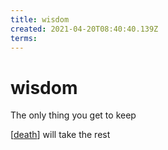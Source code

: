 ```yaml
---
title: wisdom
created: 2021-04-20T08:40:40.139Z
terms:
---
```


# wisdom

The only thing you get to keep

[[death]] will take the rest

[//begin]: # 'Autogenerated link references for markdown compatibility'
[death]: death 'Death'
[//end]: # 'Autogenerated link references'
